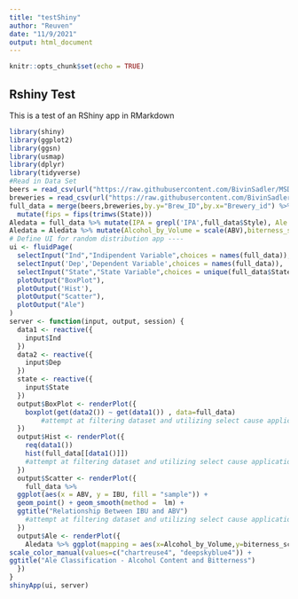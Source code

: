 ```yaml
---
title: "testShiny"
author: "Reuven"
date: "11/9/2021"
output: html_document
---
```


```r
knitr::opts_chunk$set(echo = TRUE)
```

## Rshiny Test
This is a test of an RShiny app in RMarkdown

```r
library(shiny)
library(ggplot2)
library(ggsn)
library(usmap)
library(dplyr)
library(tidyverse)
#Read in Data Set
beers = read_csv(url("https://raw.githubusercontent.com/BivinSadler/MSDS_6306_Doing-Data-Science/Master/Unit%208%20and%209%20Case%20Study%201/Beers.csv"))
breweries = read_csv(url("https://raw.githubusercontent.com/BivinSadler/MSDS_6306_Doing-Data-Science/Master/Unit%208%20and%209%20Case%20Study%201/Breweries.csv"))
full_data = merge(beers,breweries,by.y="Brew_ID",by.x="Brewery_id") %>%
  mutate(fips = fips(trimws(State)))
Aledata = full_data %>% mutate(IPA = grepl('IPA',full_data$Style), Ale  = grepl('Ale',full_data$Style)) %>% filter(IPA | Ale) %>% select(Ale,IPA,ABV,IBU, Style)
Aledata = Aledata %>% mutate(Alcohol_by_Volume = scale(ABV),biterness_scale = scale(IBU)) #Get Ranges of ABV and IBU data
# Define UI for random distribution app ----
ui <- fluidPage(
  selectInput("Ind","Indipendent Variable",choices = names(full_data)),
  selectInput('Dep','Dependent Variable',choices = names(full_data)),
  selectInput("State","State Variable",choices = unique(full_data$State), selected = "CA"),
  plotOutput("BoxPlot"),
  plotOutput('Hist'),
  plotOutput("Scatter"),
  plotOutput("Ale")
)
server <- function(input, output, session) {
  data1 <- reactive({
    input$Ind
  })
  data2 <- reactive({
    input$Dep
  })
  state <- reactive({
    input$State
  })
  output$BoxPlot <- renderPlot({
    boxplot(get(data2()) ~ get(data1()) , data=full_data)
        #attempt at filtering dataset and utilizing select cause application to break: full_data %>% filter(State == input$v_select) %>% 
  })
  output$Hist <- renderPlot({
    req(data1())
    hist(full_data[[data1()]])
    #attempt at filtering dataset and utilizing select cause application to break: full_data %>% filter(State == input$v_select) %>% 
  }) 
  output$Scatter <- renderPlot({
    full_data %>%
  ggplot(aes(x = ABV, y = IBU, fill = "sample")) +
  geom_point() + geom_smooth(method =  lm) +
  ggtitle("Relationship Between IBU and ABV")
    #attempt at filtering dataset and utilizing select cause application to break: full_data %>% filter(State == input$v_select) %>% 
  }) 
  output$Ale <- renderPlot({
    Aledata %>% ggplot(mapping = aes(x=Alcohol_by_Volume,y=biterness_scale,color=Ale)) + geom_point(position = 'jitter') +
scale_color_manual(values=c("chartreuse4", "deepskyblue4")) +
ggtitle("Ale Classification - Alcohol Content and Bitterness")
  })
}
shinyApp(ui, server)
```